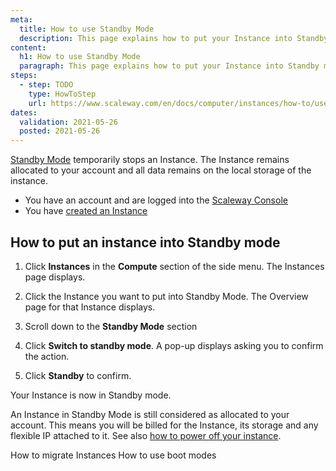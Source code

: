 ```yaml
---
meta:
  title: How to use Standby Mode
  description: This page explains how to put your Instance into Standby mode
content:
  h1: How to use Standby Mode
  paragraph: This page explains how to put your Instance into Standby mode
steps:
  - step: TODO
    type: HowToStep
    url: https://www.scaleway.com/en/docs/computer/instances/how-to/use-standby-mode
dates:
  validation: 2021-05-26
  posted: 2021-05-26
---
```


[Standby Mode](/compute/instances/concepts#stand-by-mode) temporarily stops an Instance. The Instance remains allocated to your account and all data remains on the local storage of the instance.

<Message type="requirement">

  - You have an account and are logged into the [Scaleway Console](https://console.scaleway.com)
  - You have [created an Instance](/compute/instances/how-to/create-an-instance)

</Message>

## How to put an instance into Standby mode

1. Click **Instances** in the **Compute** section of the side menu. The Instances page displays.

2. Click the Instance you want to put into Standby Mode. The Overview page for that Instance displays.

3. Scroll down to the **Standby Mode** section

  <Lightbox src="scaleway-standby-mode.png" alt="" />

4. Click **Switch to standby mode**. A pop-up displays asking you to confirm the action.

5. Click **Standby** to confirm.

Your Instance is now in Standby mode. 

<Message type="important">

  An Instance in Standby Mode is still considered as allocated to your account. This means you will be billed for the Instance, its storage and any flexible IP attached to it. See also [how to power off your instance](/compute/instances/how-to/power-off-instance/).

</Message>

<Navigation title="See Also">
  <PreviousButton to="/compute/instances/how-to/migrate-instances/">How to migrate Instances</PreviousButton>
  <NextButton to="/compute/instances/how-to/use-boot-modes/">How to use boot modes</NextButton>
</Navigation>
